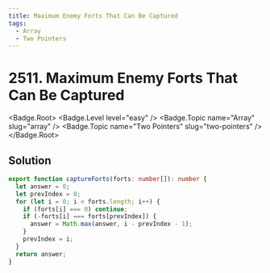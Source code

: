 ```yaml
---
title: Maximum Enemy Forts That Can Be Captured
tags:
  - Array
  - Two Pointers
---
```


# 2511. Maximum Enemy Forts That Can Be Captured

<Badge.Root>
  <Badge.Level level="easy" />
  <Badge.Topic name="Array" slug="array" />
  <Badge.Topic name="Two Pointers" slug="two-pointers" />
</Badge.Root>

## Solution

```typescript filename="solution.ts" copy
export function captureForts(forts: number[]): number {
  let answer = 0;
  let prevIndex = 0;
  for (let i = 0; i < forts.length; i++) {
    if (forts[i] === 0) continue;
    if (-forts[i] === forts[prevIndex]) {
      answer = Math.max(answer, i - prevIndex - 1);
    }
    prevIndex = i;
  }
  return answer;
}
```

<ProblemLink
  codingSite="leetcode"
  href="https://leetcode.com/problems/maximum-enemy-forts-that-can-be-captured"
  title="Maximum Enemy Forts That Can Be Captured"
/>
